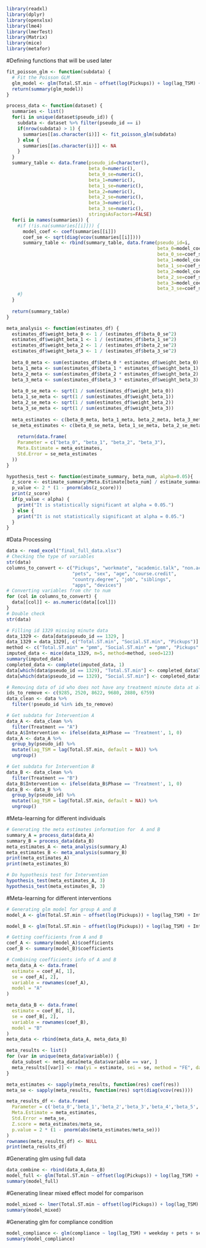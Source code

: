 ```r
library(readxl)
library(dplyr)
library(openxlsx)
library(lme4)
library(lmerTest)
library(Matrix)
library(mice)
library(metafor)
```

#Defining functions that will be used later
```r
fit_poisson_glm <- function(subdata) {
  # Fit the Poisson GLM
  glm_model <- glm(Total.ST.min ~ offset(log(Pickups)) + log(lag_TSM) + Intervention + weekday, family = "poisson", data = subdata)
  return(summary(glm_model))
}

process_data <- function(dataset) {
  summaries <- list()
  for(i in unique(dataset$pseudo_id)) {
    subdata <- dataset %>% filter(pseudo_id == i)
    if(nrow(subdata) > 1) {
      summaries[[as.character(i)]] <- fit_poisson_glm(subdata)
    } else {
      summaries[[as.character(i)]] <- NA
    }
  }
  summary_table <- data.frame(pseudo_id=character(),
                              beta_0=numeric(), 
                              beta_0_se=numeric(),
                              beta_1=numeric(), 
                              beta_1_se=numeric(),
                              beta_2=numeric(), 
                              beta_2_se=numeric(),
                              beta_3=numeric(), 
                              beta_3_se=numeric(),
                              stringsAsFactors=FALSE)
  for(i in names(summaries)) {
    #if (!is.na(summaries[[i]])) {
      model_coef <- coef(summaries[[i]])
      coef_se <- sqrt(diag(vcov(summaries[[i]])))
      summary_table <- rbind(summary_table, data.frame(pseudo_id=i,
                                                       beta_0=model_coef[1], 
                                                       beta_0_se=coef_se[1],
                                                       beta_1=model_coef[2], 
                                                       beta_1_se=coef_se[2],
                                                       beta_2=model_coef[3], 
                                                       beta_2_se=coef_se[3],
                                                       beta_3=model_coef[4], 
                                                       beta_3_se=coef_se[4]))
    #}
  }
  
  return(summary_table)
}

meta_analysis <- function(estimates_df) {
  estimates_df$weight_beta_0 <- 1 / (estimates_df$beta_0_se^2)
  estimates_df$weight_beta_1 <- 1 / (estimates_df$beta_1_se^2)
  estimates_df$weight_beta_2 <- 1 / (estimates_df$beta_2_se^2)
  estimates_df$weight_beta_3 <- 1 / (estimates_df$beta_3_se^2)
  
  beta_0_meta <- sum(estimates_df$beta_0 * estimates_df$weight_beta_0) / sum(estimates_df$weight_beta_0)
  beta_1_meta <- sum(estimates_df$beta_1 * estimates_df$weight_beta_1) / sum(estimates_df$weight_beta_1)
  beta_2_meta <- sum(estimates_df$beta_2 * estimates_df$weight_beta_2) / sum(estimates_df$weight_beta_2)
  beta_3_meta <- sum(estimates_df$beta_3 * estimates_df$weight_beta_3) / sum(estimates_df$weight_beta_3)
  
  beta_0_se_meta <- sqrt(1 / sum(estimates_df$weight_beta_0))
  beta_1_se_meta <- sqrt(1 / sum(estimates_df$weight_beta_1))
  beta_2_se_meta <- sqrt(1 / sum(estimates_df$weight_beta_2))
  beta_3_se_meta <- sqrt(1 / sum(estimates_df$weight_beta_3))
  
  meta_estimates <- c(beta_0_meta, beta_1_meta, beta_2_meta, beta_3_meta)
  se_meta_estimates <- c(beta_0_se_meta, beta_1_se_meta, beta_2_se_meta, beta_3_se_meta)
 
    return(data.frame(
    Parameter = c("beta_0", "beta_1", "beta_2", "beta_3"),
    Meta.Estimate = meta_estimates,
    Std.Error = se_meta_estimates
  ))
}

hypothesis_test <- function(estimate_summary, beta_num, alpha=0.05){
  z_score <- estimate_summary$Meta.Estimate[beta_num] / estimate_summary$Std.Error[beta_num]
  p_value <- 2 * (1 - pnorm(abs(z_score)))
  print(z_score)
  if(p_value < alpha) {
    print("It is statistically significant at alpha = 0.05.")
  } else {
    print("It is not statistically significant at alpha = 0.05.")
  }
}

```

#Data Processing
```r
data <- read_excel("final_full_data.xlsx")
# Checking the type of variables
str(data)
columns_to_convert <- c("Pickups", "workmate", "academic.talk", "non.academic", 
                        "pets", "sex", "age", "course.credit", 
                        "country.degree", "job", "siblings", 
                        "apps", "devices")
# Converting variables from chr to num
for (col in columns_to_convert) {
  data[[col]] <- as.numeric(data[[col]])
}
# Double check
str(data)

# Filling id 1329 missing minute data
data_1329 <- data[data$pseudo_id == 1329, ]
data_1329 = data_1329[, c("Total.ST.min", "Social.ST.min", "Pickups")]
method <- c("Total.ST.min" = "pmm", "Social.ST.min" = "pmm", "Pickups" = "pmm")
imputed_data <- mice(data_1329, m=5, method=method, seed=123)
summary(imputed_data)
completed_data <- complete(imputed_data, 1)
data[which(data$pseudo_id == 1329), "Total.ST.min"] <- completed_data$Total.ST.min
data[which(data$pseudo_id == 1329), "Social.ST.min"] <- completed_data$Social.ST.min

# Removing data of id who does not have any treatment minute data at all, and who only have treatment data
ids_to_remove <- c(9285, 2520, 8622, 9680, 2880, 6759)
data_clean <- data %>% 
  filter(!pseudo_id %in% ids_to_remove)

# Get subdata for Intervention A
data_A <- data_clean %>% 
  filter(Treatment == "A")
data_A$Intervention <- ifelse(data_A$Phase == 'Treatment', 1, 0)
data_A <- data_A %>% 
  group_by(pseudo_id) %>%
  mutate(lag_TSM = lag(Total.ST.min, default = NA)) %>%
  ungroup()

# Get subdata for Intervention B
data_B <- data_clean %>% 
  filter(Treatment == "B")
data_B$Intervention <- ifelse(data_B$Phase == 'Treatment', 1, 0)
data_B <- data_B %>% 
  group_by(pseudo_id) %>%
  mutate(lag_TSM = lag(Total.ST.min, default = NA)) %>%
  ungroup()
```

#Meta-learning for different individuals
```r
# Generating the meta estimates information for  A and B
summary_A = process_data(data_A)
summary_B = process_data(data_B)
meta_estimates_A <- meta_analysis(summary_A)
meta_estimates_B <- meta_analysis(summary_B)
print(meta_estimates_A)
print(meta_estimates_B)

# Do hypothesis test for Intervention
hypothesis_test(meta_estimates_A, 3)
hypothesis_test(meta_estimates_B, 3)
```

#Meta-learning for different interventions
```r
# Generating glm model for group A and B
model_A <- glm(Total.ST.min ~ offset(log(Pickups)) + log(lag_TSM) + Intervention + weekday + pets + sex + age + course.credit + siblings + apps + devices +procrastination.score, family = "poisson", data = data_A)

model_B <- glm(Total.ST.min ~ offset(log(Pickups)) + log(lag_TSM) + Intervention + weekday + pets + sex + age + course.credit + siblings + apps + devices +procrastination.score, family = "poisson", data = data_B)

# Getting coefficients from A and B
coef_A <- summary(model_A)$coefficients
coef_B <- summary(model_B)$coefficients

# Combining coefficients info of A and B
meta_data_A <- data.frame(
  estimate = coef_A[, 1],
  se = coef_A[, 2],
  variable = rownames(coef_A),
  model = "A"
)

meta_data_B <- data.frame(
  estimate = coef_B[, 1],
  se = coef_B[, 2],
  variable = rownames(coef_B),
  model = "B"
)
meta_data <- rbind(meta_data_A, meta_data_B)

meta_results <- list()
for (var in unique(meta_data$variable)) {
  data_subset <- meta_data[meta_data$variable == var, ]
  meta_results[[var]] <- rma(yi = estimate, sei = se, method = "FE", data = data_subset)
}

meta_estimates <- sapply(meta_results, function(res) coef(res))
meta_se <- sapply(meta_results, function(res) sqrt(diag(vcov(res))))

meta_results_df <- data.frame(
  Parameter = c('beta_0','beta_1','beta_2','beta_3','beta_4','beta_5','beta_6','beta_7','beta_8','beta_9','beta_10','beta_11'),
  Meta.Estimate = meta_estimates,
  Std.Error = meta_se,
  Z.score = meta_estimates/meta_se,
  p.value = 2 * (1 - pnorm(abs(meta_estimates/meta_se)))
)
rownames(meta_results_df) <- NULL
print(meta_results_df)
```

#Generating glm using full data
```r
data_combine <- rbind(data_A,data_B)
model_full <- glm(Total.ST.min ~ offset(log(Pickups)) + log(lag_TSM) + Intervention + weekday + pets + sex + age + course.credit + siblings + apps + devices +procrastination.score, family = "poisson", data = data_combine)
summary(model_full)
```

#Generating linear mixed effect model for comparison
```r
model_mixed <- lmer(Total.ST.min ~ offset(log(Pickups)) + log(lag_TSM) + Intervention + weekday + pets + sex + age + course.credit + siblings + apps + devices + procrastination.score + (1 | pseudo_id), data = data_combine)
summary(model_mixed)
```

#Generating glm for compliance condition
```r
model_compliance <- glm(compliance ~ log(lag_TSM) + weekday + pets + sex + age + course.credit + siblings + apps + devices +procrastination.score, family = "binomial", data = data_combine)
summary(model_compliance)
```
